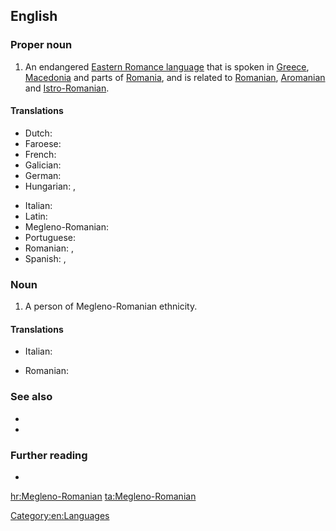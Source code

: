 ==English==
{{wikipedia|Megleno-Romanian}}

===Proper noun===
{{en-proper noun}}

# An endangered [[w:Eastern Romance languages|Eastern Romance language]] that is spoken in [[Greece]], [[Macedonia]] and parts of [[Romania]], and is related to [[Romanian]], [[Aromanian]] and [[Istro-Romanian]].

====Translations====
{{trans-top|language}}
* Dutch: {{t|nl|Megleno-Roemeens}}
* Faroese: {{t|fo|meglenorumenskt|n}}
* French: {{t+|fr|mégléno-roumain}}
* Galician: {{t+|gl|megleno-romanés|m}}
* German: {{t|de|meglenorumänische Sprache|f}}
* Hungarian: {{t|hu|meglenoromán}}, {{t|hu|meglenoromán nyelv}}
{{trans-mid}}
* Italian: {{t|it|lingua meglenorumena|f}}
* Latin: {{t|la|Lingua Meglenoromanica}}
* Megleno-Romanian: {{t|ruq|vlăheşte}}
* Portuguese: {{t+|pt|megleno-romeno|m}}
* Romanian: {{t|ro|limba meglenoromână|f}}, {{t+|ro|meglenoromână|f}}
* Spanish: {{t|es|idioma meglenorrumano|m}}, {{t|es|meglenorrumano|m}}
{{trans-bottom}}

===Noun===
{{en-noun}}

# A person of Megleno-Romanian ethnicity.

====Translations====
{{trans-top|person}}
* Italian: {{t|it|meglenoromeno|m}}
{{trans-mid}}
* Romanian: {{t+|ro|meglenoromân|m}}
{{trans-bottom}}

===See also===
* {{langcat|ruq}}
* {{langlist}}

===Further reading===
* {{ethnologue|code=ruq}}

[[Category:en:Languages]]

[[hr:Megleno-Romanian]]
[[ta:Megleno-Romanian]]